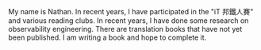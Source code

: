My name is Nathan. In recent years, I have participated in the "iT 邦鐵人賽" and various reading clubs. In recent years, I have done some research on observability engineering. There are translation books that have not yet been published. I am writing a book and hope to complete it.
